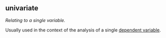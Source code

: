 ## univariate

<dfn>Relating to a single variable.</dfn>

Usually used in the context of the analysis of a single [dependent variable](#dependent-variable).
